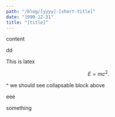 ```yaml
---
path: "/blog/[yyyy]-[short-title]"
date: "1990-12-31"
title: "[title]"
---
```




content

<!-- <h1>{props.pageContext.frontmatter.title} ee</h1>
<span>{props.pageContext.frontmatter.date} ee</span> -->

dd


This is latex

$$
E = mc^2.
$$

<CollapsableBlock title="Proof 1">
^ we should see collapsable block above
</CollapsableBlock>

eee

something